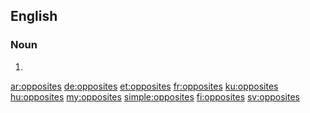 ==English==

===Noun===
{{head|en|noun plural form}}

# {{plural of|opposite|lang=en}}

[[ar:opposites]]
[[de:opposites]]
[[et:opposites]]
[[fr:opposites]]
[[ku:opposites]]
[[hu:opposites]]
[[my:opposites]]
[[simple:opposites]]
[[fi:opposites]]
[[sv:opposites]]